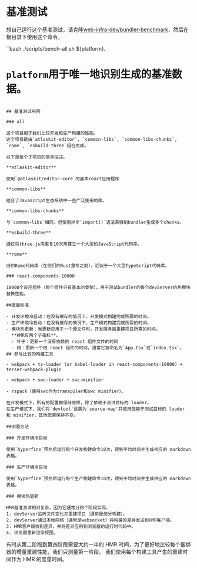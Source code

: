 # 基准测试

想自己运行这个基准测试，请克隆[web-infra-dev/bundler-benchmark](https://github.com/web-infra-dev/bundler-benchmark)，然后在根目录下使用这个命令。

``bash
./scripts/bench-all.sh ${platform}.

# `platform`用于唯一地识别生成的基准数据。

```

## 基准测试用例

### all

这个项目用于我们比较开发和生产构建的性能。
这个项目是由`atlaskit-editor`, `common-libs`, `common-libs-chunks`, `rome`, `esbuild-three`组合而成。

以下是每个子项目的简单描述。

**atlaskit-editor**

使用`@atlaskit/editor-core`的基本react应用程序

**common-libs**

结合了Javascript生态系统中一些广泛使用的库。

**common-libs-chunks**

与`common-libs`相同，但使用异步`import()`语法来强制bundler生成多个chunks。

**esbuild-three**

通过将three.js库重复10次来建立一个大型的JavaScript代码库。

**rome**

旧的Rome代码库（在他们的Rust重写之前），近似于一个大型TypeScript代码库。

### react-components-10000

10000个反应组件（每个组件只有基本的骨架），用于测试bundler的每个devServer的热模块替换性能。

##度量标准

- 开发环境冷启动：在没有缓存的情况下，开发模式构建完成所需的时间。
- 生产环境冷启动：在没有缓存的情况下，生产模式构建完成所需的时间。
- 模块热更新：当更新应用于一个源文件时，开发服务器重建项目所需的时间。
  **HMR有两个子指标**。
  - 叶子：更新一个没有依赖的 react 组件文件的时间
  - 根：更新一个根 react 组件的时间，通常它被命名为`App.tsx`或`index.tsx`。
## 参与比较的构建工具

- webpack + ts-loader (or babel-loader in react-components-10000) + terser-webpack-plugin

- webpack + swc-loader + swc-minifier

- rspack（使用swc作为transpiler和swc minifier）。

在开发模式下，所有的配置都保持原样，除了依赖于测试目标的 loader。
在生产模式下，我们将`devtool'设置为`source-map'并使用依赖于测试目标的 loader 和 minifier，其他配置保持不变。

##测量方法

### 开发环境冷启动

使用`hyperfine`预热后运行每个开发构建命令10次，得到平均时间并生成相应的 markdown 表格。

### 生产环境冷启动

使用`hyperfine`预热后运行每个生产构建命令10次，得到平均时间并生成相应的 markdown 表格。

### 模块热更新

HMR基准测试相对复杂，因为它通常分四个阶段实现。
1. devServer监听文件变化并重建项目（通常是部分构建）。
2. devServer通过本地网络（通常是websocket）将构建的差异发送到HMR客户端。
3. HMR客户端收到差异，并将差异应用到浏览器的运行时代码中。
4. 浏览器重新渲染视图。
```

有时从第二阶段到第四阶段需要大约一半的 HMR 时间，为了更好地比较每个捆绑器的增量重建性能，我们只测量第一阶段。
我们使用每个构建工具产生的重建时间作为 HMR 的度量时间。
